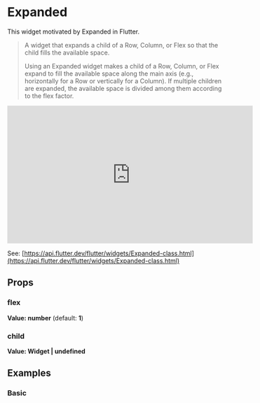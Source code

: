 
<Meta of={Stories} />

# Expanded

This widget motivated by Expanded in Flutter.

>A widget that expands a child of a Row, Column, or Flex so that the child fills the available space.
>
>Using an Expanded widget makes a child of a Row, Column, or Flex expand to fill the available space along the main axis (e.g., horizontally for a Row or vertically for a Column). If multiple children are expanded, the available space is divided among them according to the flex factor.

<iframe
	width="560"
	height="315"
	src="https://www.youtube.com/embed/_rnZaagadyo"
	title="YouTube video player"
	frameborder="0"
	allow="accelerometer; autoplay; clipboard-write; encrypted-media; gyroscope; picture-in-picture; web-share"
	allowfullscreen
></iframe>

See: [https://api.flutter.dev/flutter/widgets/Expanded-class.html](https://api.flutter.dev/flutter/widgets/Expanded-class.html)

## Props

### flex

**Value: number** (default: **1**)

### child

**Value: Widget | undefined**

## Examples

### Basic

<Story of={Stories.Basic} />
